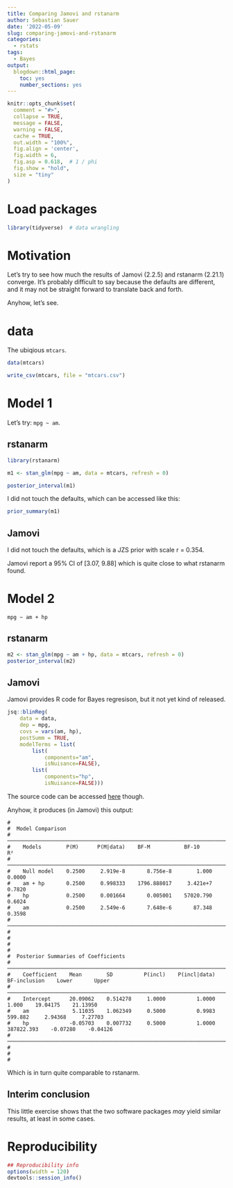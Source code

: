 ```yaml
---
title: Comparing Jamovi and rstanarm
author: Sebastian Sauer
date: '2022-05-09'
slug: comparing-jamovi-and-rstanarm
categories:
  - rstats
tags:
  - Bayes
output:
  blogdown::html_page:
    toc: yes
    number_sections: yes
---
```




```r
knitr::opts_chunk$set(
  comment = "#>",
  collapse = TRUE,
  message = FALSE,
  warning = FALSE,
  cache = TRUE,
  out.width = "100%",
  fig.align = 'center',
  fig.width = 6,
  fig.asp = 0.618,  # 1 / phi
  fig.show = "hold",
  size = "tiny"
)
```



# Load packages

```r
library(tidyverse)  # data wrangling
```


# Motivation

Let's try to see how much the results of Jamovi (2.2.5) and rstanarm (2.21.1) converge.
It's probably difficult to say because the defaults are different,
and it may not be straight forward to translate back and forth.

Anyhow, let's see.


# data

The ubiqious `mtcars`.


```r
data(mtcars)

write_csv(mtcars, file = "mtcars.csv")
```

# Model 1

Let's try: `mpg ~ am`.

## rstanarm

```r
library(rstanarm)

m1 <- stan_glm(mpg ~ am, data = mtcars, refresh = 0)

posterior_interval(m1)
```

I did not touch the defaults, which can be accessed like this:

```r
prior_summary(m1)
```


## Jamovi

I did not touch the defaults, which is a JZS prior with scale r = 0.354.

Jamovi report a 95% CI of [3.07, 9.88] which is quite close to what rstanarm found.


# Model 2


`mpg ~ am + hp`


## rstanarm


```r
m2 <- stan_glm(mpg ~ am + hp, data = mtcars, refresh = 0)
posterior_interval(m2)
```



## Jamovi


Jamovi provides R code for Bayes regresison, but it not yet kind of released.


```r
jsq::blinReg(
    data = data,
    dep = mpg,
    covs = vars(am, hp),
    postSumm = TRUE,
    modelTerms = list(
        list(
            components="am",
            isNuisance=FALSE),
        list(
            components="hp",
            isNuisance=FALSE)))
```


The source code can be accessed [here](https://github.com/jonathon-love/jsq) though.

Anyhow, it produces (in Jamovi) this output:

```
#
#  Model Comparison                                                            
#  ─────────────────────────────────────────────────────────────────────────── 
#    Models        P(M)      P(M|data)    BF-M           BF-10        R²       
#  ─────────────────────────────────────────────────────────────────────────── 
#    Null model    0.2500     2.919e-8       8.756e-8        1.000    0.0000   
#    am + hp       0.2500     0.998333    1796.888017     3.421e+7    0.7820   
#    hp            0.2500     0.001664       0.005001    57020.790    0.6024   
#    am            0.2500     2.549e-6       7.648e-6       87.348    0.3598   
#  ─────────────────────────────────────────────────────────────────────────── 
# 
#
#
#
#  Posterior Summaries of Coefficients                                                                        
#  ────────────────────────────────────────────────────────────────────────────────────────────────────────── 
#    Coefficient    Mean        SD          P(incl)    P(incl|data)    BF-inclusion    Lower       Upper      
#  ────────────────────────────────────────────────────────────────────────────────────────────────────────── 
#    Intercept      20.09062    0.514278     1.0000          1.0000           1.000    19.04175    21.13950   
#    am              5.11035    1.062349     0.5000          0.9983         599.882     2.94368     7.27703   
#    hp             -0.05703    0.007732     0.5000          1.0000      387822.393    -0.07280    -0.04126   
#  ────────────────────────────────────────────────────────────────────────────────────────────────────────── 
# 
# 
#
```


Which is in turn quite comparable to rstanarm.


## Interim conclusion

This little exercise shows that the two software packages *may* yield similar results,
at least in some cases.





# Reproducibility

```r
## Reproducibility info
options(width = 120)
devtools::session_info()

```


